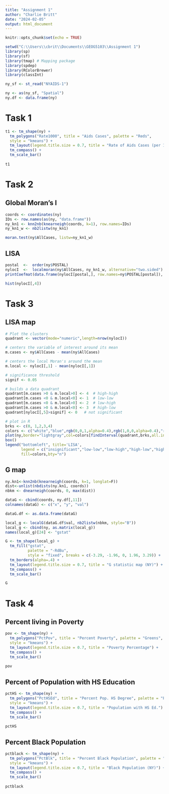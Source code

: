 ---
title: "Assignment 1"
author: "Charlie Britt"
date: "2024-02-05"
output: html_document
---

```{r setup, include=FALSE}
knitr::opts_chunk$set(echo = TRUE)
```

```{r}
setwd("C:\\Users\\cbrit\\Documents\\GEOG5103\\Assignment 1")
library(sp)
library(sf)
library(tmap) # Mapping package
library(spdep)
library(RColorBrewer)
library(classInt)
```

```{r}
ny_sf <- st_read("NYAIDS-1")

ny <- as(ny_sf, "Spatial")
ny.df <- data.frame(ny)
```
<h1>Task 1</h1>
```{r}
t1 <- tm_shape(ny) +
  tm_polygons("Rate1000", title = "Aids Cases", palette = "Reds",
  style = "kmeans") +
  tm_layout(legend.title.size = 0.7, title = "Rate of Aids Cases (per 1,000)", legend.outside = TRUE) + 
  tm_compass() +
  tm_scale_bar()
  
t1
```

<h1>Task 2</h1>

<h2>Global Moran's I</h2>
```{r}
coords <- coordinates(ny)
IDs <- row.names(as(ny, "data.frame"))
ny_kn1 <- knn2nb(knearneigh(coords, k=1), row.names=IDs)
ny_kn1_w <- nb2listw(ny_kn1)

moran.test(ny$AllCases, listw=ny_kn1_w)
```

<h2>LISA</h2>
```{r}
postal  <-  order(ny$POSTAL)
nylocI  <-  localmoran(ny$AllCases, ny_kn1_w, alternative="two.sided")
printCoefmat(data.frame(nylocI[postal,], row.names=ny$POSTAL[postal]), check.names=TRUE)
```

```{r}
hist(nylocI[,4])
```

<h1>Task 3</h1>
<h2>LISA map</h2>
```{r}
# Plot the clusters
quadrant <- vector(mode="numeric",length=nrow(nylocI))

# centers the variable of interest around its mean
m.cases <- ny$AllCases - mean(ny$AllCases)     

# centers the local Moran's around the mean
m.local <- nylocI[,1] - mean(nylocI[,1])    

# significance threshold
signif <- 0.05 

# builds a data quadrant
quadrant[m.cases >0 & m.local>0] <- 4  # high-high
quadrant[m.cases <0 & m.local<0] <- 1  # low-low    
quadrant[m.cases <0 & m.local>0] <- 2  # low-high
quadrant[m.cases >0 & m.local<0] <- 3  # high-low
quadrant[nylocI[,5]>signif] <- 0   # not significant

# plot in R
brks <- c(0, 1,2,3,4)
colors <- c("white","blue",rgb(0,0,1,alpha=0.4),rgb(1,0,0,alpha=0.4),"red")
plot(ny,border="lightgray",col=colors[findInterval(quadrant,brks,all.inside=FALSE)])
box()
legend("bottomleft", title='LISA',
       legend = c("insignificant","low-low","low-high","high-low","high-high"),
       fill=colors,bty="n")
```

<h2>G map</h2>

```{r}
ny.kn1<-knn2nb(knearneigh(coords, k=1, longlat=F))
dist<-unlist(nbdists(ny.kn1, coords))
nbkm <- dnearneigh(coords, 0, max(dist))
```

```{r}
dataG <- cbind(coords, ny.df[,11])
colnames(dataG) <- c("x", "y", "val")

dataG.df <- as.data.frame(dataG)

local_g <- localG(dataG.df$val, nb2listw(nbkm, style="B"))
local_g <- cbind(ny, as.matrix(local_g))
names(local_g)[24] <- "gstat"

G <- tm_shape(local_g) + 
  tm_fill("gstat", 
          palette = "-RdBu",
          style = "fixed", breaks = c(-3.29, -1.96, 0, 1.96, 3.29)) + 
  tm_borders(alpha=.4) +
  tm_layout(legend.title.size = 0.7, title = "G statistic map (NY)") + 
  tm_compass() +
  tm_scale_bar()
```

```{r}
G
```

<h1>Task 4</h1>
<h2>Percent living in Poverty</h2>
```{r}
pov <- tm_shape(ny) +
  tm_polygons("PctPov", title = "Percent Poverty", palette = "Greens",
  style = "kmeans") +
  tm_layout(legend.title.size = 0.7, title = "Poverty Percentage") + 
  tm_compass() +
  tm_scale_bar()
  
pov
```
<h2>Percent of Population with HS Education</h2>
```{r}
pctHS <- tm_shape(ny) +
  tm_polygons("PctHSEd", title = "Percent Pop. HS Degree", palette = "Purples",
  style = "kmeans") + 
  tm_layout(legend.title.size = 0.7, title = "Population with HS Ed.") + 
  tm_compass() +
  tm_scale_bar()
  
pctHS
```
<h2>Percent Black Population</h2>
```{r}
pctblack <- tm_shape(ny) +
  tm_polygons("PctBlk", title = "Percent Black Population", palette = "Blues",
  style = "kmeans") +
  tm_layout(legend.title.size = 0.7, title = "Black Population (NY)") + 
  tm_compass() +
  tm_scale_bar()
  
pctblack
```

